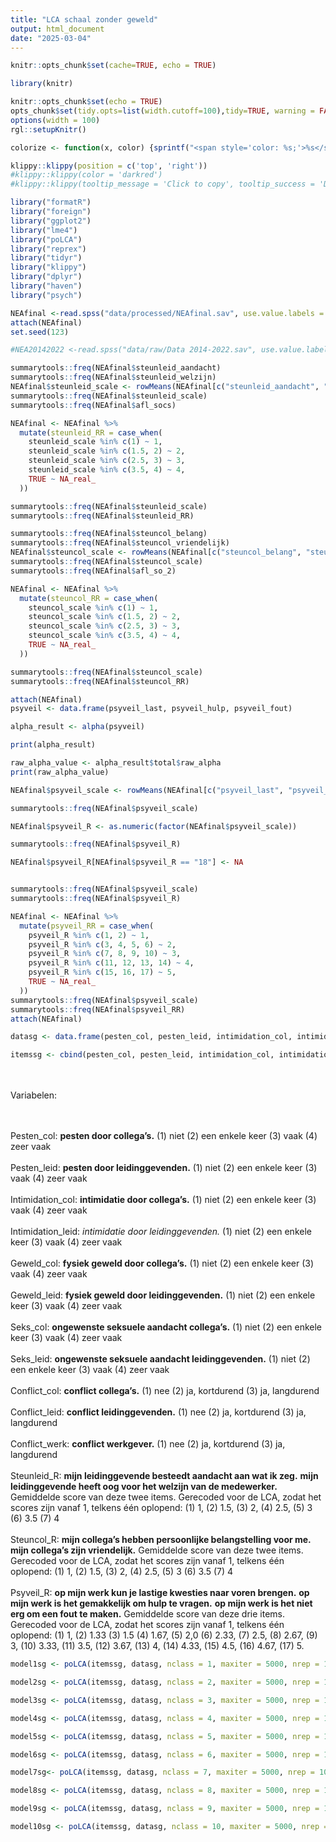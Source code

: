 ```yaml
---
title: "LCA schaal zonder geweld"
output: html_document
date: "2025-03-04"
---
```


```r
knitr::opts_chunk$set(cache=TRUE, echo = TRUE)
```


```r
library(knitr)

knitr::opts_chunk$set(echo = TRUE)
opts_chunk$set(tidy.opts=list(width.cutoff=100),tidy=TRUE, warning = FALSE, message = FALSE,comment = "#>", cache=TRUE, class.source=c("test"), class.output=c("test2"))
options(width = 100)
rgl::setupKnitr()

colorize <- function(x, color) {sprintf("<span style='color: %s;'>%s</span>", color, x) }

```



```r
klippy::klippy(position = c('top', 'right'))
#klippy::klippy(color = 'darkred')
#klippy::klippy(tooltip_message = 'Click to copy', tooltip_success = 'Done')
```


```r
library("formatR")
library("foreign")
library("ggplot2")
library("lme4")
library("poLCA")
library("reprex")
library("tidyr")
library("klippy")
library("dplyr")
library("haven")
library("psych")
```


```r
NEAfinal <-read.spss("data/processed/NEAfinal.sav", use.value.labels = T, to.data.frame = T)
attach(NEAfinal)
set.seed(123)

#NEA20142022 <-read.spss("data/raw/Data 2014-2022.sav", use.value.labels = T, to.data.frame = T)
```


```r
summarytools::freq(NEAfinal$steunleid_aandacht)
summarytools::freq(NEAfinal$steunleid_welzijn)
NEAfinal$steunleid_scale <- rowMeans(NEAfinal[c("steunleid_aandacht", "steunleid_welzijn")], na.rm = TRUE)
summarytools::freq(NEAfinal$steunleid_scale)
summarytools::freq(NEAfinal$afl_socs)

NEAfinal <- NEAfinal %>%
  mutate(steunleid_RR = case_when(
    steunleid_scale %in% c(1) ~ 1,
    steunleid_scale %in% c(1.5, 2) ~ 2,
    steunleid_scale %in% c(2.5, 3) ~ 3,
    steunleid_scale %in% c(3.5, 4) ~ 4,
    TRUE ~ NA_real_
  ))

summarytools::freq(NEAfinal$steunleid_scale)
summarytools::freq(NEAfinal$steunleid_RR)

summarytools::freq(NEAfinal$steuncol_belang)
summarytools::freq(NEAfinal$steuncol_vriendelijk)
NEAfinal$steuncol_scale <- rowMeans(NEAfinal[c("steuncol_belang", "steuncol_vriendelijk")], na.rm = TRUE)
summarytools::freq(NEAfinal$steuncol_scale)
summarytools::freq(NEAfinal$afl_so_2)

NEAfinal <- NEAfinal %>%
  mutate(steuncol_RR = case_when(
    steuncol_scale %in% c(1) ~ 1,
    steuncol_scale %in% c(1.5, 2) ~ 2,
    steuncol_scale %in% c(2.5, 3) ~ 3,
    steuncol_scale %in% c(3.5, 4) ~ 4,
    TRUE ~ NA_real_
  ))

summarytools::freq(NEAfinal$steuncol_scale)
summarytools::freq(NEAfinal$steuncol_RR)
```

```r
attach(NEAfinal)
psyveil <- data.frame(psyveil_last, psyveil_hulp, psyveil_fout)

alpha_result <- alpha(psyveil)

print(alpha_result)

raw_alpha_value <- alpha_result$total$raw_alpha
print(raw_alpha_value)
```

```r
NEAfinal$psyveil_scale <- rowMeans(NEAfinal[c("psyveil_last", "psyveil_hulp", "psyveil_fout")], na.rm = TRUE)

summarytools::freq(NEAfinal$psyveil_scale)

NEAfinal$psyveil_R <- as.numeric(factor(NEAfinal$psyveil_scale))

summarytools::freq(NEAfinal$psyveil_R)

NEAfinal$psyveil_R[NEAfinal$psyveil_R == "18"] <- NA


summarytools::freq(NEAfinal$psyveil_scale)
summarytools::freq(NEAfinal$psyveil_R)

NEAfinal <- NEAfinal %>%
  mutate(psyveil_RR = case_when(
    psyveil_R %in% c(1, 2) ~ 1,
    psyveil_R %in% c(3, 4, 5, 6) ~ 2,
    psyveil_R %in% c(7, 8, 9, 10) ~ 3,
    psyveil_R %in% c(11, 12, 13, 14) ~ 4,
    psyveil_R %in% c(15, 16, 17) ~ 5,
    TRUE ~ NA_real_
  ))
summarytools::freq(NEAfinal$psyveil_scale)
summarytools::freq(NEAfinal$psyveil_RR)
attach(NEAfinal)
```


```r
datasg <- data.frame(pesten_col, pesten_leid, intimidation_col, intimidation_leid, seks_col, seks_leid, conflict_col, conflict_leid, steunleid_RR, steuncol_RR, psyveil_RR)

itemssg <- cbind(pesten_col, pesten_leid, intimidation_col, intimidation_leid, seks_col, seks_leid, conflict_col, conflict_leid, steunleid_RR, steuncol_RR, psyveil_RR) ~ 1
```


<br><br> Variabelen:

<br><br> Pesten_col: **pesten door collega's.** (1) niet (2) een enkele keer (3) vaak (4) zeer vaak
<br><br> Pesten_leid: **pesten door leidinggevenden.** (1) niet (2) een enkele keer (3) vaak (4) zeer vaak
<br><br> Intimidation_col: **intimidatie door collega's.** (1) niet (2) een enkele keer (3) vaak (4) zeer vaak
<br><br> Intimidation_leid: *intimidatie door leidinggevenden.* (1) niet (2) een enkele keer (3) vaak (4) zeer vaak
<br><br> Geweld_col: **fysiek geweld door collega's.** (1) niet (2) een enkele keer (3) vaak (4) zeer vaak
<br><br> Geweld_leid: **fysiek geweld door leidinggevenden.** (1) niet (2) een enkele keer (3) vaak (4) zeer vaak
<br><br> Seks_col: **ongewenste seksuele aandacht collega's.** (1) niet (2) een enkele keer (3) vaak (4) zeer vaak
<br><br> Seks_leid: **ongewenste seksuele aandacht leidinggevenden.** (1) niet (2) een enkele keer (3) vaak (4) zeer vaak
<br><br> Conflict_col: **conflict collega's.** (1) nee (2) ja, kortdurend (3) ja, langdurend
<br><br> Conflict_leid: **conflict leidinggevenden.** (1) nee (2) ja, kortdurend (3) ja, langdurend
<br><br> Conflict_werk: **conflict werkgever.** (1) nee (2) ja, kortdurend (3) ja, langdurend
<br><br> Steunleid_R: **mijn leidinggevende besteedt aandacht aan wat ik zeg.** **mijn leidinggevende heeft oog voor het welzijn van de medewerker.** Gemiddelde score van deze twee items. Gerecoded voor de LCA, zodat het scores zijn vanaf 1, telkens één oplopend: (1) 1, (2) 1.5, (3) 2, (4) 2.5, (5) 3 (6) 3.5 (7) 4
<br><br> Steuncol_R: **mijn collega's hebben persoonlijke belangstelling voor me.** **mijn collega's zijn vriendelijk.** Gemiddelde score van deze twee items. Gerecoded voor de LCA, zodat het scores zijn vanaf 1, telkens één oplopend: (1) 1, (2) 1.5, (3) 2, (4) 2.5, (5) 3 (6) 3.5 (7) 4
<br><br> Psyveil_R: **op mijn werk kun je lastige kwesties naar voren brengen.** **op mijn werk is het gemakkelijk om hulp te vragen.** **op mijn werk is het niet erg om een fout te maken.** Gemiddelde score van deze drie items. Gerecoded voor de LCA, zodat het scores zijn vanaf 1, telkens één oplopend: (1) 1, (2) 1.33 (3) 1.5 (4) 1.67, (5) 2,0 (6) 2.33, (7) 2.5, (8) 2.67, (9) 3, (10) 3.33, (11) 3.5, (12) 3.67, (13) 4, (14) 4.33, (15) 4.5, (16) 4.67, (17) 5.



```r
model1sg <- poLCA(itemssg, datasg, nclass = 1, maxiter = 5000, nrep = 10, graphs=FALSE, na.rm = FALSE)
```

```r
model2sg <- poLCA(itemssg, datasg, nclass = 2, maxiter = 5000, nrep = 10, graphs=FALSE, na.rm = FALSE)
```

```r
model3sg <- poLCA(itemssg, datasg, nclass = 3, maxiter = 5000, nrep = 10, graphs=FALSE, na.rm = FALSE)
```

```r
model4sg <- poLCA(itemssg, datasg, nclass = 4, maxiter = 5000, nrep = 10, graphs=FALSE, na.rm = FALSE)
```

```r
model5sg <- poLCA(itemssg, datasg, nclass = 5, maxiter = 5000, nrep = 10, graphs=FALSE, na.rm = FALSE)
```

```r
model6sg <- poLCA(itemssg, datasg, nclass = 6, maxiter = 5000, nrep = 10, graphs=FALSE, na.rm = FALSE)
```

```r
model7sg<- poLCA(itemssg, datasg, nclass = 7, maxiter = 5000, nrep = 10, graphs=FALSE, na.rm = FALSE)
```

```r
model8sg <- poLCA(itemssg, datasg, nclass = 8, maxiter = 5000, nrep = 10, graphs=FALSE, na.rm = FALSE)
```

```r
model9sg <- poLCA(itemssg, datasg, nclass = 9, maxiter = 5000, nrep = 10, graphs=FALSE, na.rm = FALSE)
```

```r
model10sg <- poLCA(itemssg, datasg, nclass = 10, maxiter = 5000, nrep = 10, graphs=FALSE, na.rm = FALSE)
```


